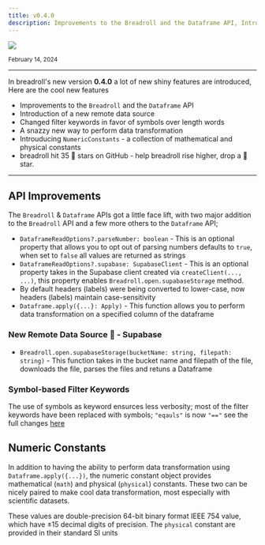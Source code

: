 ```yaml
---
title: v0.4.0
description: Improvements to the Breadroll and the Dataframe API, Introduction of a new remote data source, A snazzy new way to perform data transformation, Introuducing NumericConstants - a collection of mathematical and physical constants and more. breadroll hit 35 🌠 stars on GitHub - help breadroll rise higher, drop a star.
---
```


![](/png/breadroll-0.4.0.png)

<small className="my-5 block">February 14, 2024</small>

---

In breadroll's new version **0.4.0** a lot of new shiny features are introduced, Here are the cool new features

- Improvements to the `Breadroll` and the `Dataframe` API
- Introduction of a new remote data source
- Changed filter keywords in favor of symbols over length words
- A snazzy new way to perform data transformation
- Introuducing `NumericConstants` - a collection of mathematical and physical constants
- breadroll hit 35 🌠 stars on GitHub - help breadroll rise higher, drop a 🌠 star.

---

## API Improvements

The `Breadroll` & `Dataframe` APIs got a little face lift, with two major addition to the `Breadroll` API and a few more others to the `Dataframe` API;

- `DataframeReadOptions?.parseNumber: boolean` - This is an optional property that allows you to opt out of parsing numbers defaults to `true`, when set to `false` all values are returned as strings
- `DataframeReadOptions?.supabase: SupabaseClient` - This is an optional property takes in the Supabase client created via `createClient(..., ...)`, this property enables `Breadroll.open.supabaseStorage` method.
- By default headers (labels) were being converted to lower-case, now headers (labels) maintain case-sensitivity
- `Dataframe.apply({...}: Apply)` - This function allows you to perform data transformation on a specified column of the dataframe

### New Remote Data Source 🚀 - Supabase

- `Breadroll.open.supabaseStorage(bucketName: string, filepath: string)` - This function takes in the bucket name and filepath of the file, downloads the file, parses the files and retuns a Dataframe

### Symbol-based Filter Keywords

The use of symbols as keyword ensurces less verbosity; most of the filter keywords have been replaced with symbols; `"eqauls"` is now `"=="` see the full changes [here](/docs/Dataframe/filter/)

## Numeric Constants

In addition to having the ability to perform data transformation using `Dataframe.apply({...})`, the numeric constant object provides mathematical (`math`) and physical (`physical`) constants. These two can be nicely paired to make cool data transformation, most especially with scientific datasets.

These values are double-precision 64-bit binary format IEEE 754 value, which have ±15 decimal digits of precision. The `physical` constant are provided in their standard SI units
